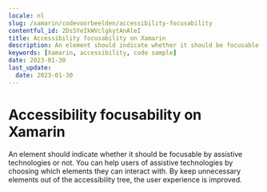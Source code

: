 ```yaml
---
locale: nl
slug: /xamarin/codevoorbeelden/accessibility-focusability
contentful_id: 2Ds5YeIkWVclgkytAnAleI
title: Accessibility focusability on Xamarin
description: An element should indicate whether it should be focusable by assistive technologies or not.
keywords: [Xamarin, accessibility, code sample]
date: 2023-01-30
last_update:
  date: 2023-01-30
---
```


# Accessibility focusability on Xamarin

An element should indicate whether it should be focusable by assistive technologies or not. You can help users of assistive technologies by choosing which elements they can interact with. By keep unnecessary elements out of the accessibility tree, the user experience is improved.

<CodeSample id="accessibility-focusable" framework="xamarin" locale="nl"/>
